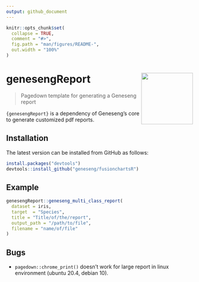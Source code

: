 ```yaml
---
output: github_document
---
```


<!-- README.md is generated from README.Rmd. Please edit that file -->

```r
knitr::opts_chunk$set(
  collapse = TRUE,
  comment = "#>",
  fig.path = "man/figures/README-",
  out.width = "100%"
)
```

# genesengReport <a href=#><img src='inst/logo.png' align="right" height="139" /></a>

> Pagedown template for generating a Geneseng report

`{genesengReport}` is a dependency of Geneseng's core to generate customized pdf reports.


## Installation

The latest version can be installed from GitHub as follows:

``` r
install.packages("devtools")
devtools::install_github("geneseng/fusionchartsR")
```

## Example

```r
genesengReport::geneseng_multi_class_report(
  dataset = iris,
  target  = "Species",
  title = "Title/of/the/report",
  output_path = "/path/to/file",
  filename = "name/of/file"
)
```


## Bugs

* `pagedown::chrome_print()` doesn't work for large report in linux environment (ubuntu 20.4, debian 10).
